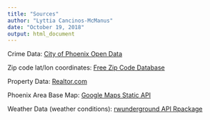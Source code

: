 ```yaml
---
title: "Sources"
author: "Lyttia Cancinos-McManus"
date: "October 19, 2018"
output: html_document
---
```

Crime Data:
[City of Phoenix Open Data](https://phoenixopendata.com/dataset/crime-data/resource/0ce3411a-2fc6-4302-a33f-167f68608a20?view_id=644b88ef-16b3-497d-9413-2ba3eedfd3c1)

Zip code lat/lon coordinates:
[Free Zip Code Database](http://federalgovernmentzipcodes.us/)
  
Property Data:
[Realtor.com](https://www.realtor.com/research/data)

Phoenix Area Base Map:
[Google Maps Static API](https://developers.google.com/maps/documentation/maps-static/intro)

Weather Data (weather conditions):
[rwunderground API Rpackage](https://github.com/ALShum/rwunderground)

